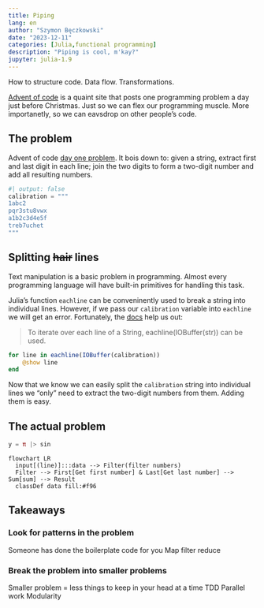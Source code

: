 ```yaml
---
title: Piping
lang: en
author: "Szymon Bęczkowski"
date: "2023-12-11"
categories: [Julia,functional programming]
description: "Piping is cool, m'kay?"
jupyter: julia-1.9
---
```


How to structure code. Data flow. Transformations. 

[Advent of code](https://adventofcode.com) is a quaint site that posts one programming problem a day just before Christmas. Just so we can flex our programming muscle. More importanetly, so we can eavsdrop on other people's code. 

## The problem

Advent of code [day one problem](https://adventofcode.com/2023/day/1). It bois down to: given a string, extract first and last digit in each line; join the two digits to form a two-digit number and add all resulting numbers. 

```julia
#| output: false
calibration = """
1abc2
pqr3stu8vwx
a1b2c3d4e5f
treb7uchet
"""
```

## Splitting ~~hair~~ lines

Text manipulation is a basic problem in programming. Almost every programming language will have built-in primitives for handling this task. 

Julia's function `eachline` can be conveninently used to break a string into individual lines. However, if we pass our `calibration` variable into `eachline` we will get an error. Fortunately, the [docs](https://docs.julialang.org/en/v1/base/io-network/#Base.eachline) help us out: 

> To iterate over each line of a String, eachline(IOBuffer(str)) can be used.

```julia
for line in eachline(IOBuffer(calibration))
    @show line
end
```

Now that we know we can easily split the `calibration` string into individual lines we "only" need to extract the two-digit numbers from them. Adding them is easy. 

## The actual problem


```julia
y = π |> sin

```

<!-- Initialize with any icon {{< fa thumbs-up >}} -->

```mermaid
flowchart LR
  input[(line)]:::data --> Filter(filter numbers)
  Filter --> First[Get first number] & Last[Get last number] --> Sum[sum] --> Result
  classDef data fill:#f96
```

## Takeaways

### Look for patterns in the problem

Someone has done the boilerplate code for you
Map filter reduce

### Break the problem into smaller problems

Smaller problem = less things to keep in your head at a time
TDD
Parallel work
Modularity